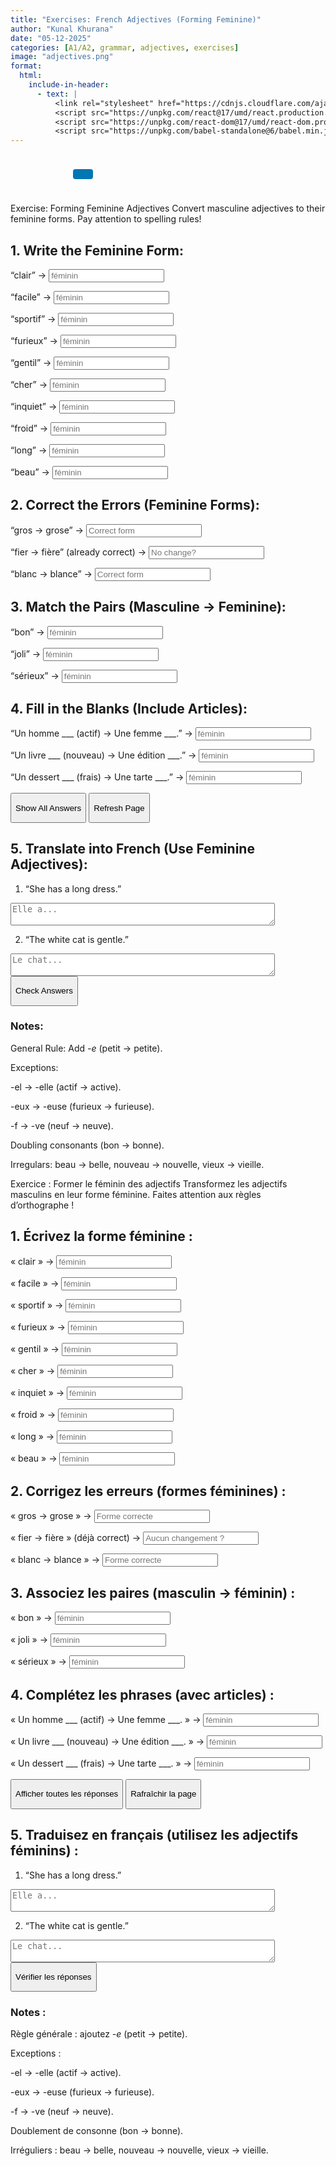 ```yaml
---
title: "Exercises: French Adjectives (Forming Feminine)"
author: "Kunal Khurana"
date: "05-12-2025"
categories: [A1/A2, grammar, adjectives, exercises]
image: "adjectives.png"
format:
  html:
    include-in-header:
      - text: |
          <link rel="stylesheet" href="https://cdnjs.cloudflare.com/ajax/libs/font-awesome/6.0.0/css/all.min.css">
          <script src="https://unpkg.com/react@17/umd/react.production.min.js"></script>
          <script src="https://unpkg.com/react-dom@17/umd/react-dom.production.min.js"></script>
          <script src="https://unpkg.com/babel-standalone@6/babel.min.js"></script>
---
```


::: {style="text-align: left; padding: 10px;"}
<a href="mailto:frenchwithkunal@gmail.com" target="_blank" style="margin: 0 10px; color: #000;"><i class="fas fa-envelope fa-lg"></i></a> <a href="https://www.instagram.com/frenchwithkunal" target="_blank" style="margin: 0 10px; color: #E1306C;"><i class="fab fa-instagram fa-lg"></i></a> <a href="https://frenchwithkunal.ca" target="_blank" style="margin: 0 10px; color: #0077b5;"><i class="fas fa-globe fa-lg"></i></a> <a href="https://whatsapp.com/channel/0029Vb57n2e7dmegpjYpyi3V" target="_blank" style="margin: 0 10px; color: #25D366;"><i class="fab fa-whatsapp fa-lg"></i></a> <button onclick="copyLink()" style="background-color: #0077b5; color: white; padding: 8px 16px; border: none; border-radius: 4px; cursor: pointer; margin-left: 10px;"> <i class="fas fa-copy"></i> </button> [Link copied!]{#copy-message style="margin-left: 10px; color: green; display: none;"}
:::

::: {#react-root}
:::

```{=html}
<script type="text/babel">
 const ProfilePage = () => {
  const { useState, useEffect } = React;
  const [redirectCounter, setRedirectCounter] = useState(4);
  const [isRedirecting, setIsRedirecting] = useState(false);

  const isFrench = document.documentElement.lang === "fr";

  const translations = {
    noAccess: isFrench 
      ? "Vous n'avez pas accès à cette page. Si vous pensez que vous avez accès, veuillez <a href='https://frenchwithkunal.ca/login.html'>vous connecter</a>."
      : "You don't have access to this page. If you think you have, kindly <a href='https://frenchwithkunal.ca/login.html'>login</a>.",
    subscribe: isFrench
      ? "Veuillez vous abonner pour obtenir l'accès."
      : "Please subscribe to gain access.",
    redirecting: isFrench
      ? `Redirection vers la page d'abonnement dans ${redirectCounter} secondes...`
      : `Redirecting to subscription page in ${redirectCounter} seconds...`
  };

  const refreshToken = async () => {
    const storedRefreshToken = localStorage.getItem("refreshToken");

    if (!storedRefreshToken) {
      window.location.href = "/login.html";
      return null;
    }

    try {
      const response = await fetch("https://frenchwithkunal-cdf6ea3f88ce.herokuapp.com/api/v1/auth/refresh-token", {
        method: "POST",
        headers: {
          "Content-Type": "application/json",
        },
        body: JSON.stringify({ refreshToken: storedRefreshToken }),
      });

      if (!response.ok) {
        localStorage.removeItem("accessToken");
        localStorage.removeItem("refreshToken");
        window.location.href = "/login.html";
        return null;
      }

      const data = await response.json();
      localStorage.setItem("accessToken", data.accessToken);
      return data.accessToken;
    } catch (error) {
      localStorage.removeItem("accessToken");
      localStorage.removeItem("refreshToken");
      window.location.href = "/login.html";
      return null;
    }
  };

  const fetchWithAuth = async (url, options = {}) => {
    let accessToken = localStorage.getItem("accessToken");

    options.headers = {
      ...options.headers,
      Authorization: `Bearer ${accessToken}`,
      "Content-Type": "application/json",
    };

    let response = await fetch(url, options);

    if (response.status === 401) {
      console.log("Access token expired, attempting to refresh...");

      // Refresh token
      accessToken = await refreshToken();

      if (!accessToken) return null;

      options.headers.Authorization = `Bearer ${accessToken}`;
      response = await fetch(url, options);
    }

    return response.json();
  };

  const showNoAccessMessage = () => {
    setIsRedirecting(true);
    
    const noAccessMessage = `
      <div style="text-align: center; padding: 20px;">
        <h2>${translations.noAccess}</h2>
        <p>${translations.subscribe}</p>
        <p>${translations.redirecting}</p>
      </div>
    `;
    document.body.innerHTML = noAccessMessage;
    
    // Start countdown and redirect
    const redirectInterval = setInterval(() => {
      setRedirectCounter((prev) => {
        const newCounter = prev - 1;
        if (newCounter <= 0) {
          clearInterval(redirectInterval);
          window.location.href = "https://frenchwithkunal.ca/payment.html";
        }
        
        // Update the countdown text
        const countdownElement = document.querySelector('p:last-child');
        if (countdownElement) {
          countdownElement.textContent = isFrench
            ? `Redirection vers la page d'abonnement dans ${newCounter} secondes...`
            : `Redirecting to subscription page in ${newCounter} seconds...`;
        }
        
        return newCounter;
      });
    }, 1000);
  };

  useEffect(() => {
    const storedToken = localStorage.getItem('accessToken');

    if(!storedToken) {
      showNoAccessMessage();
    } else {
      const fetchData = async() => {
        const data = await fetchWithAuth("https://frenchwithkunal-cdf6ea3f88ce.herokuapp.com/api/v1/auth/me", {
          method: "POST",
        });

        if (data && data.data && data.data.hasAccess) {
          console.log(data);
        } else {
          showNoAccessMessage();
        }
      };
      fetchData();
    }
  }, []);

  return (
    <div></div>
  );
};

ReactDOM.render(
  <ProfilePage />,
  document.getElementById('react-root')
);
 </script>
```

::: {.content-visible when-profile="english"}
Exercise: Forming Feminine Adjectives Convert masculine adjectives to their feminine forms. Pay attention to spelling rules!

## 1. Write the Feminine Form:

"clair" → <input type="text" placeholder="féminin" oninput="checkAnswer(this, 'claire')">

"facile" → <input type="text" placeholder="féminin" oninput="checkAnswer(this, 'facile')">

"sportif" → <input type="text" placeholder="féminin" oninput="checkAnswer(this, 'sportive')">

"furieux" → <input type="text" placeholder="féminin" oninput="checkAnswer(this, 'furieuse')">

"gentil" → <input type="text" placeholder="féminin" oninput="checkAnswer(this, 'gentille')">

"cher" → <input type="text" placeholder="féminin" oninput="checkAnswer(this, 'chère')">

"inquiet" → <input type="text" placeholder="féminin" oninput="checkAnswer(this, 'inquiète')">

"froid" → <input type="text" placeholder="féminin" oninput="checkAnswer(this, 'froide')">

"long" → <input type="text" placeholder="féminin" oninput="checkAnswer(this, 'longue')">

"beau" → <input type="text" placeholder="féminin" oninput="checkAnswer(this, 'belle')">

## 2. Correct the Errors (Feminine Forms):

"gros → grose" → <input type="text" placeholder="Correct form" oninput="checkAnswer(this, 'grosse')">

"fier → fière" (already correct) → <input type="text" placeholder="No change?" oninput="checkAnswer(this, 'fière')">

"blanc → blance" → <input type="text" placeholder="Correct form" oninput="checkAnswer(this, 'blanche')">

## 3. Match the Pairs (Masculine → Feminine):

"bon" → <input type="text" placeholder="féminin" oninput="checkAnswer(this, 'bonne')">

"joli" → <input type="text" placeholder="féminin" oninput="checkAnswer(this, 'jolie')">

"sérieux" → <input type="text" placeholder="féminin" oninput="checkAnswer(this, 'sérieuse')">

## 4. Fill in the Blanks (Include Articles):

"Un homme \_\_\_ (actif) → Une femme \_\_\_." → <input type="text" placeholder="féminin" oninput="checkAnswer(this, 'active')">

"Un livre \_\_\_ (nouveau) → Une édition \_\_\_." → <input type="text" placeholder="féminin" oninput="checkAnswer(this, 'nouvelle')">

"Un dessert \_\_\_ (frais) → Une tarte \_\_\_." → <input type="text" placeholder="féminin" oninput="checkAnswer(this, 'fraîche')">

<button onclick="showAnswers()">

Show All Answers

</button>

```{=html}
<script>  
function showAnswers() {  
    document.querySelectorAll('input[type="text"]').forEach(input => {  
        const correct = input.getAttribute('oninput').match(/'([^']+)'/)[1];  
        input.value = correct;  
        const feedback = input.nextElementSibling;  
        feedback.textContent = "✓ Correct!";  
        feedback.style.color = "green";  
    });  
}  

function refreshPage() {  
    location.reload();  
}  
</script>
```

<button onclick="refreshPage()">

Refresh Page

</button>

## 5. Translate into French (Use Feminine Adjectives):

1.  "She has a long dress."

```{=html}
<textarea placeholder="Elle a..." rows="2" cols="50" oninput="checkTranslation(this, 'Elle a une robe longue')"></textarea>
```

2.  "The white cat is gentle."

```{=html}
<textarea placeholder="Le chat..." rows="2" cols="50" oninput="checkTranslation(this, 'Le chat blanc est gentil')"></textarea>
```

<button onclick="checkAllAnswers()">

Check Answers

</button>

```{=html}
<script>  
function checkAnswer(input, correctAnswer) {  
    const feedback = input.nextElementSibling;  
    if (input.value.trim().toLowerCase() === correctAnswer.toLowerCase()) {  
        feedback.textContent = "✓ Correct!";  
        feedback.style.color = "green";  
    } else if (input.value.trim()) {  
        feedback.textContent = "✗ Try again!";  
        feedback.style.color = "red";  
    }  
}  

function checkAllAnswers() {  
    document.querySelectorAll('input[type="text"]').forEach(input => {  
        const correct = input.getAttribute('oninput').match(/'([^']+)'/)[1];  
        checkAnswer(input, correct);  
    });  

    document.querySelectorAll('textarea').forEach(textarea => {  
        const correct = textarea.getAttribute('oninput').match(/'([^']+)'/)[1];  
        checkTranslation(textarea, correct);  
    });  
}  

function checkTranslation(textarea, correctAnswer) {  
    const feedback = textarea.nextElementSibling;  
    if (textarea.value.trim().toLowerCase() === correctAnswer.toLowerCase()) {  
        feedback.textContent = "✓ Correct!";  
        feedback.style.color = "green";  
    } else if (textarea.value.trim()) {  
        feedback.textContent = "✗ Try again!";  
        feedback.style.color = "red";  
    }  
}  
</script>
```

### Notes:

General Rule: Add *-e* (petit → petite).

Exceptions:

-el → -elle (actif → active).

-eux → -euse (furieux → furieuse).

-f → -ve (neuf → neuve).

Doubling consonants (bon → bonne).

Irregulars: beau → belle, nouveau → nouvelle, vieux → vieille.
:::

::: {.content-visible when-profile="french"}
Exercice : Former le féminin des adjectifs Transformez les adjectifs masculins en leur forme féminine. Faites attention aux règles d’orthographe !

## 1. Écrivez la forme féminine :

« clair » → <input type="text" placeholder="féminin" oninput="checkAnswer(this, 'claire')">

« facile » → <input type="text" placeholder="féminin" oninput="checkAnswer(this, 'facile')">

« sportif » → <input type="text" placeholder="féminin" oninput="checkAnswer(this, 'sportive')">

« furieux » → <input type="text" placeholder="féminin" oninput="checkAnswer(this, 'furieuse')">

« gentil » → <input type="text" placeholder="féminin" oninput="checkAnswer(this, 'gentille')">

« cher » → <input type="text" placeholder="féminin" oninput="checkAnswer(this, 'chère')">

« inquiet » → <input type="text" placeholder="féminin" oninput="checkAnswer(this, 'inquiète')">

« froid » → <input type="text" placeholder="féminin" oninput="checkAnswer(this, 'froide')">

« long » → <input type="text" placeholder="féminin" oninput="checkAnswer(this, 'longue')">

« beau » → <input type="text" placeholder="féminin" oninput="checkAnswer(this, 'belle')">

## 2. Corrigez les erreurs (formes féminines) :

« gros → grose » → <input type="text" placeholder="Forme correcte" oninput="checkAnswer(this, 'grosse')">

« fier → fière » (déjà correct) → <input type="text" placeholder="Aucun changement ?" oninput="checkAnswer(this, 'fière')">

« blanc → blance » → <input type="text" placeholder="Forme correcte" oninput="checkAnswer(this, 'blanche')">

## 3. Associez les paires (masculin → féminin) :

« bon » → <input type="text" placeholder="féminin" oninput="checkAnswer(this, 'bonne')">

« joli » → <input type="text" placeholder="féminin" oninput="checkAnswer(this, 'jolie')">

« sérieux » → <input type="text" placeholder="féminin" oninput="checkAnswer(this, 'sérieuse')">

## 4. Complétez les phrases (avec articles) :

« Un homme \_\_\_ (actif) → Une femme \_\_\_. » → <input type="text" placeholder="féminin" oninput="checkAnswer(this, 'active')">

« Un livre \_\_\_ (nouveau) → Une édition \_\_\_. » → <input type="text" placeholder="féminin" oninput="checkAnswer(this, 'nouvelle')">

« Un dessert \_\_\_ (frais) → Une tarte \_\_\_. » → <input type="text" placeholder="féminin" oninput="checkAnswer(this, 'fraîche')">

<button onclick="showAnswers()">

Afficher toutes les réponses

</button>

<button onclick="refreshPage()">

Rafraîchir la page

</button>

```{=html}
<script>  
function showAnswers() {  
    document.querySelectorAll('input[type="text"]').forEach(input => {  
        const correct = input.getAttribute('oninput').match(/'([^']+)'/)[1];  
        input.value = correct;  
        const feedback = input.nextElementSibling;  
        feedback.textContent = "✓ Correct!";  
        feedback.style.color = "green";  
    });  
}  

function refreshPage() {  
    location.reload();  
}  
</script>
```

## 5. Traduisez en français (utilisez les adjectifs féminins) :

1.  "She has a long dress."

```{=html}
<textarea placeholder="Elle a..." rows="2" cols="50" oninput="checkTranslation(this, 'Elle a une robe longue')"></textarea>
```

2.  "The white cat is gentle."

```{=html}
<textarea placeholder="Le chat..." rows="2" cols="50" oninput="checkTranslation(this, 'Le chat blanc est gentil')"></textarea>
```

<button onclick="checkAllAnswers()">

Vérifier les réponses

</button>

### Notes :

Règle générale : ajoutez *-e* (petit → petite).

Exceptions :

-el → -elle (actif → active).

-eux → -euse (furieux → furieuse).

-f → -ve (neuf → neuve).

Doublement de consonne (bon → bonne).

Irréguliers : beau → belle, nouveau → nouvelle, vieux → vieille.

```{=html}
<script>  
function checkAnswer(input, correctAnswer) {  
    const feedback = input.nextElementSibling;  
    if (input.value.trim().toLowerCase() === correctAnswer.toLowerCase()) {  
        feedback.textContent = "✓ Correct!";  
        feedback.style.color = "green";  
    } else if (input.value.trim()) {  
        feedback.textContent = "✗ Try again!";  
        feedback.style.color = "red";  
    }  
}  

function checkAllAnswers() {  
    document.querySelectorAll('input[type="text"]').forEach(input => {  
        const correct = input.getAttribute('oninput').match(/'([^']+)'/)[1];  
        checkAnswer(input, correct);  
    });  

    document.querySelectorAll('textarea').forEach(textarea => {  
        const correct = textarea.getAttribute('oninput').match(/'([^']+)'/)[1];  
        checkTranslation(textarea, correct);  
    });  
}  

function checkTranslation(textarea, correctAnswer) {  
    const feedback = textarea.nextElementSibling;  
    if (textarea.value.trim().toLowerCase() === correctAnswer.toLowerCase()) {  
        feedback.textContent = "✓ Correct!";  
        feedback.style.color = "green";  
    } else if (textarea.value.trim()) {  
        feedback.textContent = "✗ Try again!";  
        feedback.style.color = "red";  
    }  
}  
</script>
```
:::